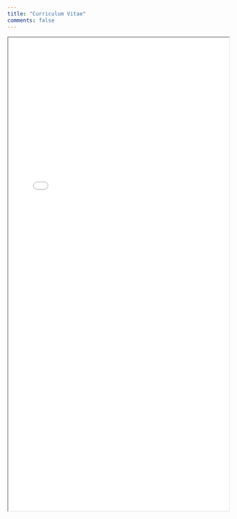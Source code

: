 ```yaml
---
title: "Curriculum Vitae"
comments: false
---
```


<html>
    <body>
        <iframe src="./files/McWay_Curriculum_Vitae.pdf" width="100%" height="1080px" >
        </iframe>
    </body>
</html>